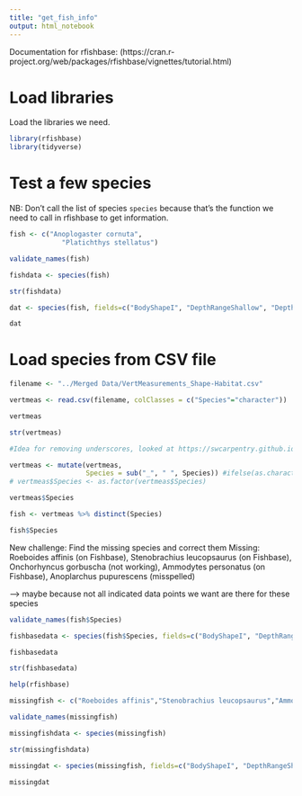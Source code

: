 ```yaml
---
title: "get_fish_info"
output: html_notebook
---
```


Documentation for rfishbase: (https://cran.r-project.org/web/packages/rfishbase/vignettes/tutorial.html)

# Load libraries

Load the libraries we need.

```r
library(rfishbase)
library(tidyverse)
```

# Test a few species

NB: Don't call the list of species `species` because that's the function we need to call in rfishbase to get information.
```r
fish <- c("Anoplogaster cornuta",
             "Platichthys stellatus")
```

```r
validate_names(fish)
```

```r
fishdata <- species(fish)
```

```r
str(fishdata)
```

```r
dat <- species(fish, fields=c("BodyShapeI", "DepthRangeShallow", "DepthRangeDeep", "DepthRangeComShallow", "DepthRangeComDeep", "Length", "CommonLength", "Weight", "DemersPelag"))
```

```r
dat
```

# Load species from CSV file
```r
filename <- "../Merged Data/VertMeasurements_Shape-Habitat.csv"
```

```r
vertmeas <- read.csv(filename, colClasses = c("Species"="character"))

vertmeas
```

```r
str(vertmeas)
```

```r
#Idea for removing underscores, looked at https://swcarpentry.github.io/r-novice-inflammation/11-supp-read-write-csv/index.html

vertmeas <- mutate(vertmeas,
                   Species = sub("_", " ", Species)) #ifelse(as.character(Species)=='Alectis_ciliaris', 'Dana', as.character(Species)))
# vertmeas$Species <- as.factor(vertmeas$Species)
```

```r
vertmeas$Species
```

```r
fish <- vertmeas %>% distinct(Species)
```

```r
fish$Species
```

New challenge: Find the missing species and correct them
Missing: Roeboides affinis (on Fishbase), Stenobrachius leucopsaurus (on Fishbase), Onchorhyncus gorbuscha (not working), Ammodytes personatus (on Fishbase), Anoplarchus pupurescens (misspelled)

--> maybe because not all indicated data points we want are there for these species

```r
validate_names(fish$Species)
```

```r
fishbasedata <- species(fish$Species, fields=c("BodyShapeI", "DepthRangeShallow", "DepthRangeDeep", "DepthRangeComShallow", "DepthRangeComDeep", "Length", "CommonLength", "Weight", "DemersPelag"))
```

```r
fishbasedata
```


```r
str(fishbasedata)
```

```r
help(rfishbase)
```

```r
missingfish <- c("Roeboides affinis","Stenobrachius leucopsaurus","Ammodytes personatus")
```

```r
validate_names(missingfish)
```

```r
missingfishdata <- species(missingfish)
```

```r
str(missingfishdata)
```

```r
missingdat <- species(missingfish, fields=c("BodyShapeI", "DepthRangeShallow", "DepthRangeDeep", "DepthRangeComShallow", "DepthRangeComDeep", "Length", "CommonLength", "Weight", "DemersPelag"))
```

```r
missingdat
```

